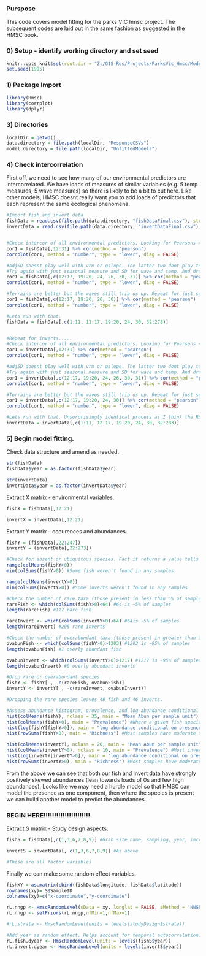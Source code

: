 ### Purspose

This code covers model fitting for the parks VIC hmsc project. The subsequent codes are laid out in the same fashion as suggested in the HMSC book.

### 0) Setup - identify working directory and set seed

```r

knitr::opts_knit$set(root.dir = "Z:/GIS-Res/Projects/ParksVic_Hmsc/Modelling/")
set.seed(1995)

```

### 1) Package Import

```r
library(Hmsc)
library(corrplot)
library(dplyr)
```

### 3) Directories

```r
localDir = getwd()
data.directory = file.path(localDir, "ResponseCSVs")
model.directory = file.path(localDir, "UnfittedModels")

```

### 4) Check intercorrelation

First off, we need to see how many of our environmental predictors are intercorrelated. We have loads of measures of similar variables (e.g. 5 temp measures, 5 wave measures) so there is likely to be a bit to cut here. Like other models, HMSC doesnt really want you to add loads of predictors that each represent the same ecological phenomena.

```r
#Import fish and invert data
fishData = read.csv(file.path(data.directory, "fishDataFinal.csv"), stringsAsFactors = TRUE)
invertData = read.csv(file.path(data.directory, "invertDataFinal.csv"), stringsAsFactors = TRUE)


#Check intercor of all environmental predictors. Looking for Pearsons >0.7.
cor1 = fishData[,12:31] %>% cor(method = "pearson")
corrplot(cor1, method = "number", type = "lower", diag = FALSE)

#adjSD doesnt play well with vrm or qslope. The latter two dont play together either. All wave measures are >0.7. Temp doesn't look much better.
#Try again with just seasonal measure and SD for wave and temp. And drop Qslope and vrm. Mean for temp as longer times are needed to impact physiological stress but waves get 95th as a single big wave might do damage.
cor1 = fishData[,c(12:17, 19:20, 24, 26, 30, 31)] %>% cor(method = "pearson")
corrplot(cor1, method = "number", type = "lower", diag = FALSE)

#Terrains are better but the waves still trip us up. Repeat for just seasonal mean for temp and seasonal 95th for waves.
cor1 = fishData[,c(12:17, 19:20, 26, 30)] %>% cor(method = "pearson")
corrplot(cor1, method = "number", type = "lower", diag = FALSE)

#Lets run with that.
fishData = fishData[,c(1:11, 12:17, 19:20, 24, 30, 32:278)]


#Repeat for inverts.....
#Check intercor of all environmental predictors. Looking for Pearsons <0.7.
cor1 = invertData[,12:31] %>% cor(method = "pearson")
corrplot(cor1, method = "number", type = "lower", diag = FALSE)

#adjSD doesnt play well with vrm or qslope. The latter two dont play together either. All wave measures are >0.7. Temp doesn't look much better.
#Try again with just seasonal measure and SD for wave and temp. And drop Qslope and vrm. Mean for temp as longer times are needed to impact physiological stress but waves get 95th as a single big wave might do damage.
cor1 = invertData[,c(12:17, 19:20, 24, 26, 30, 31)] %>% cor(method = "pearson")
corrplot(cor1, method = "number", type = "lower", diag = FALSE)

#Terrains are better but the waves still trip us up. Repeat for just seasonal mean for temp and seasonal 95th for waves.
cor1 = invertData[,c(12:17, 19:20, 24, 30)] %>% cor(method = "pearson")
corrplot(cor1, method = "number", type = "lower", diag = FALSE)

#Lets run with that. Unsurprisingly identical process as I think the RSL survey data take place at the same locales. Marginally different col numbers mind. Different N species found.
invertData = invertData[,c(1:11, 12:17, 19:20, 24, 30, 32:283)]

```

### 5) Begin model fitting.

Check data structure and amend as needed.

```r
str(fishData)
fishData$year = as.factor(fishData$year)

str(invertData)
invertData$year = as.factor(invertData$year)

```


Extract X matrix - environmental variables.

```r
fishX = fishData[,12:21]

invertX = invertData[,12:21]

```

Extract Y matrix - occurences and abundances.

```r
fishY = (fishData[,22:247])
invertY = (invertData[,22:273])

#Check for absent or ubiquitous species. Fact it returns a value tells us we have no NAs in our rows too
range(colMeans(fishY>0))
min(colSums(fishY>0)) #Some fish weren't found in any samples

range(colMeans(invertY>0))
min(colSums(invertY>0)) #Some inverts weren't found in any samples

#Check the number of rare taxa (those present in less than 5% of samples)
rareFish <- which(colSums(fishY>0)<64) #64 is ~5% of samples
length(rareFish) #117 rare fish

rareInvert <- which(colSums(invertY>0)<64) #64is ~5% of samples
length(rareInvert) #206 rare inverts

#Check the number of overabundant taxa (those present in greater than 95% of samples)
ovabunFish <- which(colSums(fishY>0)>1203) #1203 is ~95% of samples
length(ovabunFish) #1 overly abundant fish

ovabunInvert <- which(colSums(invertY>0)>1217) #1217 is ~95% of samples
length(ovabunInvert) #0 overly abundant inverts

#Drop rare or overabundant species
fishY <- fishY[ , -c(rareFish, ovabunFish)]
invertY <- invertY[ , -c(rareInvert, ovabunInvert)]

#Dropping the rare species leaves 48 fish and 46 inverts.

#Assess abundance histogram, prevalence, and log abundance conditional on presence
hist(colMeans(fishY), nclass = 35, main = "Mean Abun per sample unit") #Most fish are in super low densities (<6 abundance per sample) per sample unit but 8-10 (25% of all fish left in the data) have higher abundance spanning up 35 individuals per sample on average. Huge 0 spike here.
hist(colMeans(fishY>0), main = "Prevalence") #Where a given fish species is present most have <0.3 prevalence. 9 or so appear to have >0.4 prevalence.
hist(log(fishY[fishY>0]), main = "log abundance conditional on presence") #Across all fish, even when logged, the abundance is still skewed towards small values. Reduced 0 spike compared to untransformed data mind.
hist(rowSums(fishY>0), main = "Richness") #Most samples have moderate species richness ~12 fish species per sample. Slight skew to lower richnesses but pretty normal.

hist(colMeans(invertY), nclass = 20, main = "Mean Abun per sample unit") #Most invert species are hardly present on average, some have increased abundance to ~30 on average across sample units then some a handful (1-2) are comparatively super common. Up to 80-100 individuals per sample unit. 
hist(colMeans(invertY>0), nclass = 10, main = "Prevalence") #Most inverts have <0.2 prevalence. Then a few more have 0.2-0.3. Beyond which it really drops off in frequency to the higher prevalence. Generally very few species are strongly prevalent.
hist(log(invertY[invertY>0]), main = "log abundance conditional on presence") #As with fish there is still strong negative skew. Better than untransformed though.
hist(rowSums(invertY>0), main = "Richness") #Most samples have moderate species richness ~12 inverts per sample. Slight skew to lower richnesses but pretty normal.


```

From the above we can see that both our fish and invert data have strongly positively skewed abundances (lean towards loads of 0s and few high abundances). Looks like we may need a hurdle model so that HMSC can model the presence as one component, then where the species is present we can build another model to predict the abundances.

### BEGIN HERE!!!!!!!!!!!!!!!!!!!!!!

Extract S matrix - Study design aspects.

```r
fishS = fishData[,c(1,3,6,7,8,9)] #Grab site name, sampling, year, imcra bioregion, MPA protection status (protected or not?), the MPA name the points are associated with, and the broader geographic region as study design components

invertS = invertData[, c(1,3,6,7,8,9)] #As above

#These are all factor variables
```

Finally we can make some random effect variables.

```r
fishXY = as.matrix(cbind(fishData$longitude, fishData$latitude))
rownames(xy)= S$SampleID
colnames(xy)=c("x-coordinate","y-coordinate")

rL.nngp <- HmscRandomLevel(sData = xy, longlat = FALSE, sMethod = 'NNGP',nNeighbours = 10)
rL.nngp <- setPriors(rL.nngp,nfMin=1,nfMax=1)

#rL.strata <- HmscRandomLevel(units = levels(studyDesign$strata))

#Add year as random effect. Helps account for temporal autocorrelation.
rL.fish.dyear <- HmscRandomLevel(units = levels(fishS$year))
rL.invert.dyear <- HmscRandomLevel(units = levels(invertS$year))




```





